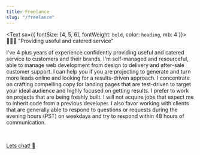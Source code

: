 ```yaml
---
title: Freelance
slug: "/freelance"
---
```


<Text sx={{ fontSize: [4, 5, 6], fontWeight: `bold`, color: `heading`, mb: 4 }}>
  👨🏽‍💻 "Providing useful and catered service"
</Text>

I've 4 plus years of experience confidently providing useful and catered service to customers and their brands. 
I'm self-managed and resourceful, able to manage web development from design to delivery and after-sale customer support.
I can help you if you are projecting to generate and turn more leads online and looking for a results-driven approach.
I concentrate on crafting compelling copy for landing pages that are test-driven to target your ideal audience and highly focused on getting results. 
I prefer to work on projects that are being freshly built. I will not acquire jobs that expect me to inherit code from a previous developer. I also favor working with clients that are generally able to respond to questions or requests during the evening hours (PST) on 
weekdays and try to respond within 48 hours of communication.

<br />

<a href="#contact" className="text-2xl">Lets chat! 📧</a>

